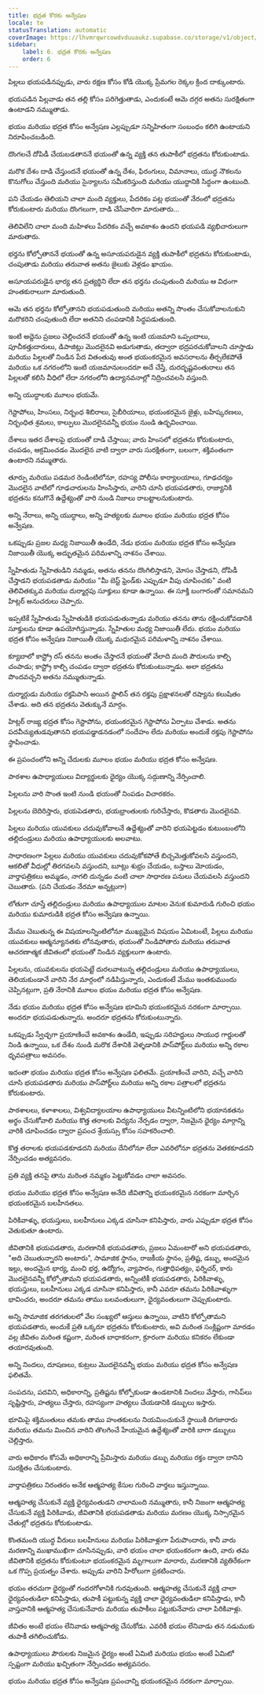 ```yaml
---
title: భద్రత కొరకు అన్వేషణ
locale: te
statusTranslation: automatic
coverImage: https://lhvmrqwrcowdvduuaukz.supabase.co/storage/v1/object/public/strapi-uploads/small_cover-educacion-fundamental.webp-2d51a7828a2b1309555be27f7e2a61a0.webp
sidebar:
    label: 6. భద్రత కొరకు అన్వేషణ
    order: 6
---
```

పిల్లలు భయపడినప్పుడు, వారు రక్షణ కోసం కోడి యొక్క ప్రేమగల రెక్కల క్రింద దాక్కుంటారు.

భయపడిన పిల్లవాడు తన తల్లి కోసం పరిగెత్తుతాడు, ఎందుకంటే ఆమె దగ్గర అతను సురక్షితంగా ఉంటాడని నమ్ముతాడు.

భయం మరియు భద్రత కోసం అన్వేషణ ఎల్లప్పుడూ సన్నిహితంగా సంబంధం కలిగి ఉంటాయని నిరూపించబడింది.

దొంగలచే దోపిడీ చేయబడతాననే భయంతో ఉన్న వ్యక్తి తన తుపాకీలో భద్రతను కోరుకుంటాడు.

మరొక దేశం దాడి చేస్తుందనే భయంతో ఉన్న దేశం, ఫిరంగులు, విమానాలు, యుద్ధ నౌకలను కొనుగోలు చేస్తుంది మరియు సైన్యాలను సమీకరిస్తుంది మరియు యుద్ధానికి సిద్ధంగా ఉంటుంది.

పని చేయడం తెలియని చాలా మంది వ్యక్తులు, పేదరికం పట్ల భయంతో నేరంలో భద్రతను కోరుకుంటారు మరియు దొంగలుగా, దాడి చేసేవారిగా మారుతారు...

తెలివిలేని చాలా మంది మహిళలు పేదరికం వచ్చే అవకాశం ఉందని భయపడి వ్యభిచారులుగా మారుతారు.

భర్తను కోల్పోతాననే భయంతో ఉన్న అసూయపరుడైన వ్యక్తి తుపాకీలో భద్రతను కోరుకుంటాడు, చంపుతాడు మరియు తరువాత అతను జైలుకు వెళ్లడం ఖాయం.

అసూయపరుడైన భార్య తన ప్రత్యర్థిని లేదా తన భర్తను చంపుతుంది మరియు ఆ విధంగా హంతకురాలుగా మారుతుంది.

ఆమె తన భర్తను కోల్పోతానని భయపడుతుంది మరియు అతన్ని సొంతం చేసుకోవాలనుకుని మరొకరిని చంపుతుంది లేదా అతనిని చంపడానికి సిద్ధపడుతుంది.

ఇంటి అద్దెను ప్రజలు చెల్లించరనే భయంతో ఉన్న ఇంటి యజమాని ఒప్పందాలు, పూచీకత్తుదారులు, డిపాజిట్లు మొదలైనవి అడుగుతాడు, తద్వారా భద్రపరచుకోవాలని చూస్తాడు మరియు పిల్లలతో నిండిన పేద వితంతువు అంత భయంకరమైన అవసరాలను తీర్చలేకపోతే మరియు ఒక నగరంలోని ఇంటి యజమానులందరూ అదే చేస్తే, దురదృష్టవంతురాలు తన పిల్లలతో కలిసి వీధిలో లేదా నగరంలోని ఉద్యానవనాల్లో నిద్రించవలసి వస్తుంది.

అన్ని యుద్ధాలకు మూలం భయమే.

గెస్టాపోలు, హింసలు, నిర్బంధ శిబిరాలు, సైబీరియాలు, భయంకరమైన జైళ్లు, బహిష్కరణలు, నిర్బంధిత శ్రమలు, కాల్పులు మొదలైనవన్నీ భయం నుండి ఉద్భవించాయి.

దేశాలు ఇతర దేశాలపై భయంతో దాడి చేస్తాయి; వారు హింసలో భద్రతను కోరుకుంటారు, చంపడం, ఆక్రమించడం మొదలైన వాటి ద్వారా వారు సురక్షితంగా, బలంగా, శక్తివంతంగా ఉంటారని నమ్ముతారు.

తూర్పు మరియు పడమర రెండింటిలోనూ, రహస్య పోలీసు కార్యాలయాలు, గూఢచర్యం మొదలైన వాటిలో గూఢచారులను హింసిస్తారు, వారిని చూసి భయపడతారు, రాజ్యానికి భద్రతను కనుగొనే ఉద్దేశ్యంతో వారి నుండి నిజాలు రాబట్టాలనుకుంటారు.

అన్ని నేరాలు, అన్ని యుద్ధాలు, అన్ని హత్యలకు మూలం భయం మరియు భద్రత కోసం అన్వేషణ.

ఒకప్పుడు ప్రజల మధ్య నిజాయితీ ఉండేది, నేడు భయం మరియు భద్రత కోసం అన్వేషణ నిజాయితీ యొక్క అద్భుతమైన పరిమళాన్ని నాశనం చేశాయి.

స్నేహితుడు స్నేహితుడిని నమ్మడు, అతను తనను దొంగిలిస్తాడని, మోసం చేస్తాడని, దోపిడీ చేస్తాడని భయపడతాడు మరియు "మీ బెస్ట్ ఫ్రెండ్‌కు ఎప్పుడూ వీపు చూపించకు" వంటి తెలివితక్కువ మరియు దుర్మార్గపు సూక్తులు కూడా ఉన్నాయి. ఈ సూక్తి బంగారంతో సమానమని హిట్లర్ అనుచరులు చెప్పారు.

ఇప్పటికే స్నేహితుడు స్నేహితుడికి భయపడుతున్నాడు మరియు తనను తాను రక్షించుకోవడానికి సూక్తులను కూడా ఉపయోగిస్తున్నాడు. స్నేహితుల మధ్య నిజాయితీ లేదు. భయం మరియు భద్రత కోసం అన్వేషణ నిజాయితీ యొక్క మధురమైన పరిమళాన్ని నాశనం చేశాయి.

క్యూబాలో కాస్ట్రో రస్ తనను అంతం చేస్తారనే భయంతో వేలాది మంది పౌరులను కాల్చి చంపాడు; కాస్ట్రో కాల్చి చంపడం ద్వారా భద్రతను కోరుకుంటున్నాడు. అలా భద్రతను పొందవచ్చని అతను నమ్ముతున్నాడు.

దుర్మార్గుడు మరియు రక్తపిపాసి అయిన స్టాలిన్ తన రక్తపు ప్రక్షాళనలతో రష్యాను కలుషితం చేశాడు. అది తన భద్రతను వెతుక్కునే మార్గం.

హిట్లర్ రాజ్య భద్రత కోసం గెస్టాపోను, భయంకరమైన గెస్టాపోను ఏర్పాటు చేశాడు. అతను పదవీచ్యుతుడవుతానని భయపడ్డాడనడంలో సందేహం లేదు మరియు అందుకే రక్తపు గెస్టాపోను స్థాపించాడు.

ఈ ప్రపంచంలోని అన్ని చేదులకు మూలం భయం మరియు భద్రత కోసం అన్వేషణ.

పాఠశాల ఉపాధ్యాయులు విద్యార్థులకు ధైర్యం యొక్క సద్గుణాన్ని నేర్పించాలి.

పిల్లలను వారి సొంత ఇంటి నుండి భయంతో నింపడం విచారకరం.

పిల్లలను బెదిరిస్తారు, భయపెడతారు, భయభ్రాంతులకు గురిచేస్తారు, కొడతారు మొదలైనవి.

పిల్లలు మరియు యువకులు చదువుకోవాలనే ఉద్దేశ్యంతో వారిని భయపెట్టడం కుటుంబంలోని తల్లిదండ్రులు మరియు ఉపాధ్యాయులకు అలవాటు.

సాధారణంగా పిల్లలు మరియు యువకులు చదువుకోకపోతే బిచ్చమెత్తుకోవలసి వస్తుందని, ఆకలితో వీధుల్లో తిరగవలసి వస్తుందని, బూట్లు శుభ్రం చేయడం, బస్తాలు మోయడం, వార్తాపత్రికలు అమ్మడం, నాగలి దున్నడం వంటి చాలా సాధారణ పనులు చేయవలసి వస్తుందని చెబుతారు. (పని చేయడం నేరమా అన్నట్లుగా)

లోతుగా చూస్తే తల్లిదండ్రులు మరియు ఉపాధ్యాయుల మాటల వెనుక కుమారుడి గురించి భయం మరియు కుమారుడికి భద్రత కోసం అన్వేషణ ఉన్నాయి.

మేము చెబుతున్న ఈ విషయాలన్నింటిలోనూ ముఖ్యమైన విషయం ఏమిటంటే, పిల్లలు మరియు యువకులు ఆత్మన్యూనతకు లోనవుతారు, భయంతో నిండిపోతారు మరియు తరువాత ఆచరణాత్మక జీవితంలో భయంతో నిండిన వ్యక్తులుగా ఉంటారు.

పిల్లలను, యువకులను భయపెట్టే దురలవాటున్న తల్లిదండ్రులు మరియు ఉపాధ్యాయులు, తెలియకుండానే వారిని నేర మార్గంలో నడిపిస్తున్నారు, ఎందుకంటే మేము ఇంతకుముందు చెప్పినట్లుగా, ప్రతి నేరానికి మూలం భయం మరియు భద్రత కోసం అన్వేషణ.

నేడు భయం మరియు భద్రత కోసం అన్వేషణ భూమిని భయంకరమైన నరకంగా మార్చాయి. అందరూ భయపడుతున్నారు. అందరూ భద్రతను కోరుకుంటున్నారు.

ఒకప్పుడు స్వేచ్ఛగా ప్రయాణించే అవకాశం ఉండేది, ఇప్పుడు సరిహద్దులు సాయుధ గార్డులతో నిండి ఉన్నాయి, ఒక దేశం నుండి మరొక దేశానికి వెళ్ళడానికి పాస్‌పోర్ట్‌లు మరియు అన్ని రకాల ధృవపత్రాలు అవసరం.

ఇదంతా భయం మరియు భద్రత కోసం అన్వేషణ ఫలితమే. ప్రయాణించే వారిని, వచ్చే వారిని చూసి భయపడతారు మరియు పాస్‌పోర్ట్‌లు మరియు అన్ని రకాల పత్రాలలో భద్రతను కోరుకుంటారు.

పాఠశాలలు, కళాశాలలు, విశ్వవిద్యాలయాల ఉపాధ్యాయులు వీటన్నింటిలోని భయానకతను అర్థం చేసుకోవాలి మరియు కొత్త తరాలకు విద్యను నేర్పడం ద్వారా, నిజమైన ధైర్యం మార్గాన్ని వారికి చూపించడం ద్వారా ప్రపంచ శ్రేయస్సు కోసం సహకరించాలి.

కొత్త తరాలకు భయపడకూడదని మరియు దేనిలోనూ లేదా ఎవరిలోనూ భద్రతను వెతకకూడదని నేర్పించడం అత్యవసరం.

ప్రతి వ్యక్తి తనపై తాను మరింత నమ్మకం పెట్టుకోవడం చాలా అవసరం.

భయం మరియు భద్రత కోసం అన్వేషణ అనేది జీవితాన్ని భయంకరమైన నరకంగా మార్చిన భయంకరమైన బలహీనతలు.

పిరికివాళ్ళు, భయస్తులు, బలహీనులు ఎక్కడ చూసినా కనిపిస్తారు, వారు ఎప్పుడూ భద్రత కోసం వెతుకుతూ ఉంటారు.

జీవితానికి భయపడతారు, మరణానికి భయపడతారు, ప్రజలు ఏమంటారో అని భయపడతారు, "అది చెబుతున్నారని అంటారు", సామాజిక స్థానం, రాజకీయ స్థానం, ప్రతిష్ట, డబ్బు, అందమైన ఇల్లు, అందమైన భార్య, మంచి భర్త, ఉద్యోగం, వ్యాపారం, గుత్తాధిపత్యం, ఫర్నిచర్, కారు మొదలైనవన్నీ కోల్పోతామని భయపడతారు, అన్నింటికీ భయపడతారు, పిరికివాళ్ళు, భయస్తులు, బలహీనులు ఎక్కడ చూసినా కనిపిస్తారు, కానీ ఎవరూ తమను పిరికివాళ్ళుగా భావించరు, అందరూ తమను తాము బలవంతులుగా, ధైర్యవంతులుగా చెప్పుకుంటారు.

అన్ని సామాజిక తరగతులలో వేల సంఖ్యలో ఆస్తులు ఉన్నాయి, వాటిని కోల్పోతామని భయపడతారు, అందుకే ప్రతి ఒక్కరూ భద్రతను కోరుకుంటారు, అవి మరింత సంక్లిష్టంగా మారడం వల్ల జీవితం మరింత కష్టంగా, మరింత బాధాకరంగా, క్రూరంగా మరియు కనికరం లేకుండా తయారవుతుంది.

అన్ని నిందలు, దూషణలు, కుట్రలు మొదలైనవన్నీ భయం మరియు భద్రత కోసం అన్వేషణ ఫలితమే.

సంపదను, పదవిని, అధికారాన్ని, ప్రతిష్టను కోల్పోకుండా ఉండటానికి నిందలు వేస్తారు, గాసిప్‌లు సృష్టిస్తారు, హత్యలు చేస్తారు, రహస్యంగా హత్యలు చేయడానికి డబ్బులు ఇస్తారు.

భూమిపై శక్తిమంతులు తమకు తాము హంతకులను నియమించుకునే స్థాయికి దిగజారారు మరియు తమను మించిన వారిని తొలగించే హేయమైన ఉద్దేశ్యంతో వారికి బాగా డబ్బులు చెల్లిస్తారు.

వారు అధికారం కోసమే అధికారాన్ని ప్రేమిస్తారు మరియు డబ్బు మరియు రక్తం ద్వారా దానిని సురక్షితం చేసుకుంటారు.

వార్తాపత్రికలు నిరంతరం అనేక ఆత్మహత్య కేసుల గురించి వార్తలు ఇస్తున్నాయి.

ఆత్మహత్య చేసుకునే వ్యక్తి ధైర్యవంతుడని చాలామంది నమ్ముతారు, కానీ నిజంగా ఆత్మహత్య చేసుకునే వ్యక్తి పిరికివాడు, జీవితానికి భయపడతాడు మరియు మరణం యొక్క నిస్సారమైన చేతుల్లో భద్రతను కోరుకుంటాడు.

కొంతమంది యుద్ధ వీరులు బలహీనులు మరియు పిరికివాళ్లుగా పేరుపొందారు, కానీ వారు మరణాన్ని ముఖాముఖిగా చూసినప్పుడు, వారి భయం చాలా భయంకరంగా ఉంది, వారు తమ జీవితానికి భద్రతను కోరుకుంటూ భయంకరమైన మృగాలుగా మారారు, మరణానికి వ్యతిరేకంగా ఒక గొప్ప ప్రయత్నం చేశారు. అప్పుడు వారిని హీరోలుగా ప్రకటించారు.

భయం తరచుగా ధైర్యంతో గందరగోళానికి గురవుతుంది. ఆత్మహత్య చేసుకునే వ్యక్తి చాలా ధైర్యవంతుడిలా కనిపిస్తాడు, తుపాకీ పట్టుకున్న వ్యక్తి చాలా ధైర్యవంతుడిలా కనిపిస్తాడు, కానీ వాస్తవానికి ఆత్మహత్య చేసుకునేవారు మరియు తుపాకీలు పట్టుకునేవారు చాలా పిరికివాళ్లు.

జీవితం అంటే భయం లేనివాడు ఆత్మహత్య చేసుకోడు. ఎవరికీ భయం లేనివాడు తన నడుముకు తుపాకీ తగిలించుకోడు.

ఉపాధ్యాయులు పౌరులకు నిజమైన ధైర్యం అంటే ఏమిటి మరియు భయం అంటే ఏమిటో స్పష్టంగా మరియు ఖచ్చితంగా నేర్పించడం అత్యవసరం.

భయం మరియు భద్రత కోసం అన్వేషణ ప్రపంచాన్ని భయంకరమైన నరకంగా మార్చాయి.
